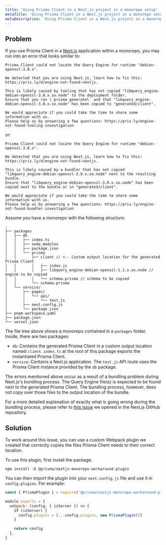 ```yaml
---
title: 'Using Prisma Client in a Next.js project in a monorepo setup'
metaTitle: 'Using Prisma Client in a Next.js project in a monorepo setup'
metaDescription: 'Using Prisma Client in a Next.js project in a monorepo setup'
---
```


<TopBlock/>

## Problem

If you use Prisma Client in a [Next.js](https://nextjs.org/) application within a monorepo, you may run into an error that looks similar to:

```terminal no-copy wrap
Prisma Client could not locate the Query Engine for runtime "debian-openssl-3.0.x".

We detected that you are using Next.js, learn how to fix this: https://pris.ly/d/engine-not-found-nextjs.

This is likely caused by tooling that has not copied "libquery_engine-debian-openssl-3.0.x.so.node" to the deployment folder.
Ensure that you ran \`prisma generate\` and that "libquery_engine-debian-openssl-3.0.x.so.node" has been copied to "generated/client".

We would appreciate if you could take the time to share some information with us.
Please help us by answering a few questions: https://pris.ly/engine-not-found-tooling-investigation
```

or:

```terminal no-copy wrap
Prisma Client could not locate the Query Engine for runtime "debian-openssl-3.0.x".

We detected that you are using Next.js, learn how to fix this: https://pris.ly/d/engine-not-found-nextjs.

This is likely caused by a bundler that has not copied "libquery_engine-debian-openssl-3.0.x.so.node" next to the resulting bundle.
Ensure that "libquery_engine-debian-openssl-3.0.x.so.node" has been copied next to the bundle or in "generated/client".

We would appreciate if you could take the time to share some information with us.
Please help us by answering a few questions: https://pris.ly/engine-not-found-bundler-investigation
```

Assume you have a monorepo with the following structure:

```
.
├── packages
│   ├── db
│   │   ├── index.ts
│   │   ├── node_modules
│   │   ├── package.json
│   │   └── prisma
│   │       ├── client // <-- Custom output location for the generated Prisma Client
│   │       │   ├── index.js
│   │       │   ├── libquery_engine-debian-openssl-1.1.x.so.node // engine to be copied
│   │       │   └── schema.prisma // schema to be copied
│   │       └── schema.prisma
│   └── service/
│       ├── pages/
│       │   └── api/
│       │       └── test.js
│       ├── next.config.js
│       └── package.json
├── pnpm-workspace.yaml
├── package.json
└── vercel.json
```

The file tree above shows a monorepo contained in a `packages` folder. Inside, there are two packages:

- `db`: Contains the generated Prisma Client in a custom output location named `client`. `index.ts` at the root of this package exports the instantiated Prisma Client.
- `service`: Contains a Next.js application. The `test.js` API route uses the Prisma Client instance provided by the `db` package.

The errors mentioned above occur as a result of a bundling problem during Next.js's bundling process. The Query Engine file(s) is expected to be found next to the generated Prisma Client. The bundling process, however, does not copy over those files to the output location of the bundle.

<Admonition type="info">

For a more detailed explanation of exactly what is going wrong during the bundling process, please refer to [this issue](https://github.com/vercel/next.js/issues/46070) we opened in the Next.js GitHub repository.

</Admonition>

## Solution

To work around this issue, you can use a custom Webpack plugin we created that correctly copies the files Prisma Client needs to their correct location.

To use this plugin, first install the package:

```terminal copy
npm install -D @prisma/nextjs-monorepo-workaround-plugin
```

You can then import the plugin into your `next.config.js` file and use it in `config.plugins`. For example:

```js copy
const { PrismaPlugin } = require('@prisma/nextjs-monorepo-workaround-plugin')

module.exports = {
  webpack: (config, { isServer }) => {
    if (isServer) {
      config.plugins = [...config.plugins, new PrismaPlugin()]
    }

    return config
  },
}
```
